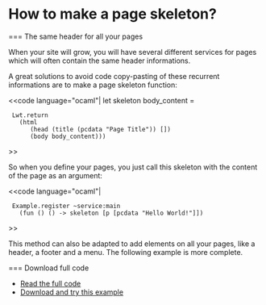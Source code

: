 =How to make a page skeleton?=

=== The same header for all your pages

When your site will grow, you will have several different services for pages which will often contain the same header informations.

A great solutions to avoid code copy-pasting of these recurrent informations are to make a page skeleton function:

<<code language="ocaml"|
let skeleton body_content =
  Lwt.return
    (html
       (head (title (pcdata "Page Title")) [])
       (body body_content)))
>>

So when you define your pages, you just call this skeleton with the content of the page as an argument:

<<code language="ocaml"|
  Example.register ~service:main
    (fun () () -> skeleton [p [pcdata "Hello World!"]])
>>


This method can also be adapted to add elements on all your pages, like a header, a footer and a menu.
The following example is more complete.


=== Download full code

* [[https://github.com/db0company/Ocsigen-Quick-Howto/blob/master/skeleton/example.eliom|Read the full code]]
* [[https://github.com/db0company/Ocsigen-Quick-Howto|Download and try this example]]
